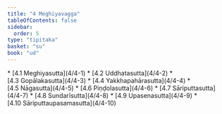 ```yaml
---
title: "4 Meghiyavagga"
tableOfContents: false
sidebar:
  order: 5
type: "tipitaka"
basket: "su"
book: "ud"
---
```



<DynamicBreadcrumb />



<TableOfContents book="ud" section="4">
* [4.1 Meghiyasutta](4/4-1)
* [4.2 Uddhatasutta](4/4-2)
* [4.3 Gopālakasutta](4/4-3)
* [4.4 Yakkhapahārasutta](4/4-4)
* [4.5 Nāgasutta](4/4-5)
* [4.6 Piṇḍolasutta](4/4-6)
* [4.7 Sāriputtasutta](4/4-7)
* [4.8 Sundarīsutta](4/4-8)
* [4.9 Upasenasutta](4/4-9)
* [4.10 Sāriputtaupasamasutta](4/4-10)
</TableOfContents>